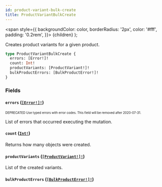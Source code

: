 ```yaml
---
id: product-variant-bulk-create
title: ProductVariantBulkCreate
---
```


<span
style={{
      backgroundColor: color,
      borderRadius: '2px',
      color: '#fff',
      padding: '0.2rem',
    }}>
{children}
</span>
);

Creates product variants for a given product.

```graphql
type ProductVariantBulkCreate {
  errors: [Error!]!
  count: Int!
  productVariants: [ProductVariant!]!
  bulkProductErrors: [BulkProductError!]!
}
```

### Fields

#### `errors` ([`[Error!]!`](/api-reference/objects/error.mdx))

<sub><sup><Tag color="#ffba00">DEPRECATED</Tag> Use typed errors with error codes. This field will be removed after 2020-07-31.</sup></sub>

List of errors that occurred executing the mutation.

#### `count` ([`Int!`](/api-reference/scalars/int.mdx))

Returns how many objects were created.

#### `productVariants` ([`[ProductVariant!]!`](/api-reference/objects/product-variant.mdx))

List of the created variants.

#### `bulkProductErrors` ([`[BulkProductError!]!`](/api-reference/objects/bulk-product-error.mdx))
